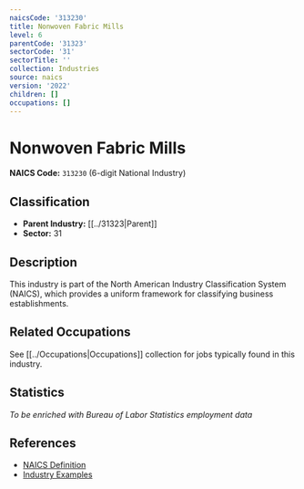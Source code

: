 ```yaml
---
naicsCode: '313230'
title: Nonwoven Fabric Mills
level: 6
parentCode: '31323'
sectorCode: '31'
sectorTitle: ''
collection: Industries
source: naics
version: '2022'
children: []
occupations: []
---
```

# Nonwoven Fabric Mills

**NAICS Code:** `313230` (6-digit National Industry)

## Classification

- **Parent Industry:** [[../31323|Parent]]
- **Sector:** 31

## Description

This industry is part of the North American Industry Classification System (NAICS), which provides a uniform framework for classifying business establishments.

## Related Occupations

See [[../Occupations|Occupations]] collection for jobs typically found in this industry.

## Statistics

*To be enriched with Bureau of Labor Statistics employment data*

## References

- [NAICS Definition](https://www.census.gov/naics/)
- [Industry Examples](https://www.census.gov/naics/2022NAICS/)
